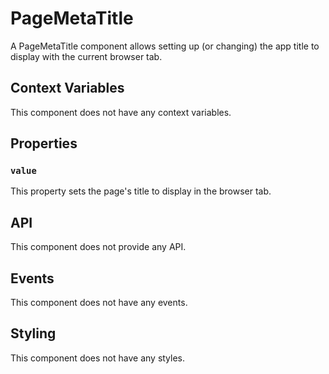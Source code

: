 # PageMetaTitle

A PageMetaTitle component allows setting up (or changing) the app title to display with the current browser tab.

## Context Variables

This component does not have any context variables.

## Properties

### `value`

This property sets the page's title to display in the browser tab.

## API

This component does not provide any API.

## Events

This component does not have any events.

## Styling

This component does not have any styles.
